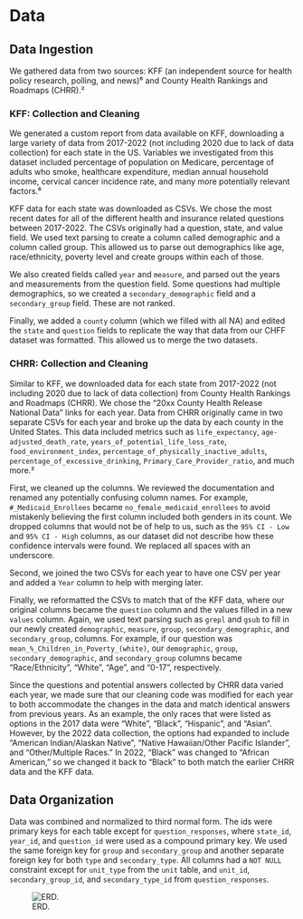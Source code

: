 # Data
## Data Ingestion
We gathered data from two sources: KFF (an independent source for health policy research, polling, and news)⁶ and County Health Rankings and Roadmaps (CHRR).²

### KFF: Collection and Cleaning
We generated a custom report from data available on KFF, downloading a large variety of data from 2017-2022 (not including 2020 due to lack of data collection) for each state in the US. Variables we investigated from this dataset included percentage of population on Medicare, percentage of adults who smoke, healthcare expenditure, median annual household income, cervical cancer incidence rate, and many more potentially relevant factors.⁶

KFF data for each state was downloaded as CSVs. We chose the most recent dates for all of the different health and insurance related questions between 2017-2022. The CSVs originally had a question, state, and value field. We used text parsing to create a column called demographic and a column called group. This allowed us to parse out demographics like age, race/ethnicity, poverty level and create groups within each of those. 
                
We also created fields called `year` and `measure`, and parsed out the years and measurements from the question field. Some questions had multiple demographics, so we created a `secondary_demographic` field and a `secondary_group` field. These are not ranked. 

Finally, we added a `county` column (which we filled with all NA) and edited the `state` and `question` fields to replicate the way that data from our CHFF dataset was formatted. This allowed us to merge the two datasets.

### CHRR: Collection and Cleaning
Similar to KFF, we downloaded data for each state from 2017-2022 (not including 2020 due to lack of data collection) from County Health Rankings and Roadmaps (CHRR). We chose the “20xx County Health Release National Data” links for each year. Data from CHRR originally came in two separate CSVs for each year and broke up the data by each county in the United States. This data included metrics such as `life_expectancy`, `age-adjusted_death_rate`, `years_of_potential_life_loss_rate`, `food_environment_index`, `percentage_of_physically_inactive_adults`, `percentage_of_excessive_drinking`, `Primary_Care_Provider_ratio`, and much more.²

First, we cleaned up the columns. We reviewed the documentation and renamed any potentially confusing column names. For example, `#_Medicaid_Enrollees` became `no_female_medicaid_enrollees` to avoid mistakenly believing the first column included both genders in its count. We dropped columns that would not be of help to us, such as the `95% CI - Low` and `95% CI - High` columns, as our dataset did not describe how these confidence intervals were found. We replaced all spaces with an underscore.

Second, we joined the two CSVs for each year to have one CSV per year and added a `Year` column to help with merging later.

Finally, we reformatted the CSVs to match that of the KFF data, where our original columns became the `question` column and the values filled in a new `values` column. Again, we used text parsing such as `grepl` and `gsub` to fill in our newly created `demographic`, `measure`, `group`, `secondary_demographic`, and `secondary_group`, columns. For example, if our question was `mean_%_Children_in_Poverty_(white)`, our `demographic`, `group`, `secondary_demographic`, and `secondary_group` columns became "Race/Ethnicity", "White", "Age", and "0-17", respectively.

Since the questions and potential answers collected by CHRR data varied each year, we made sure that our cleaning code was modified for each year to both accommodate the changes in the data and match identical answers from previous years. As an example, the only races that were listed as options in the 2017 data were "White", "Black", "Hispanic", and "Asian". However, by the 2022 data collection, the options had expanded to include "American Indian/Alaskan Native", "Native Hawaiian/Other Pacific Islander", and "Other/Multiple Races." In 2022, "Black" was changed to "African American," so we changed it back to "Black" to both match the earlier CHRR data and the KFF data.

## Data Organization
Data was combined and normalized to third normal form. The ids were primary keys for each table except for `question_responses`, where `state_id`, `year_id`, and `question_id` were used as a compound primary key. We used the same foreign key for `group` and `secondary_group` and another separate foreign key for both `type` and `secondary_type`. All columns had a `NOT NULL` constraint except for `unit_type` from the `unit` table, and `unit_id`, `secondary_group_id`, and `secondary_type_id` from `question_responses`. 

![ERD.](./capstone_erd.png)